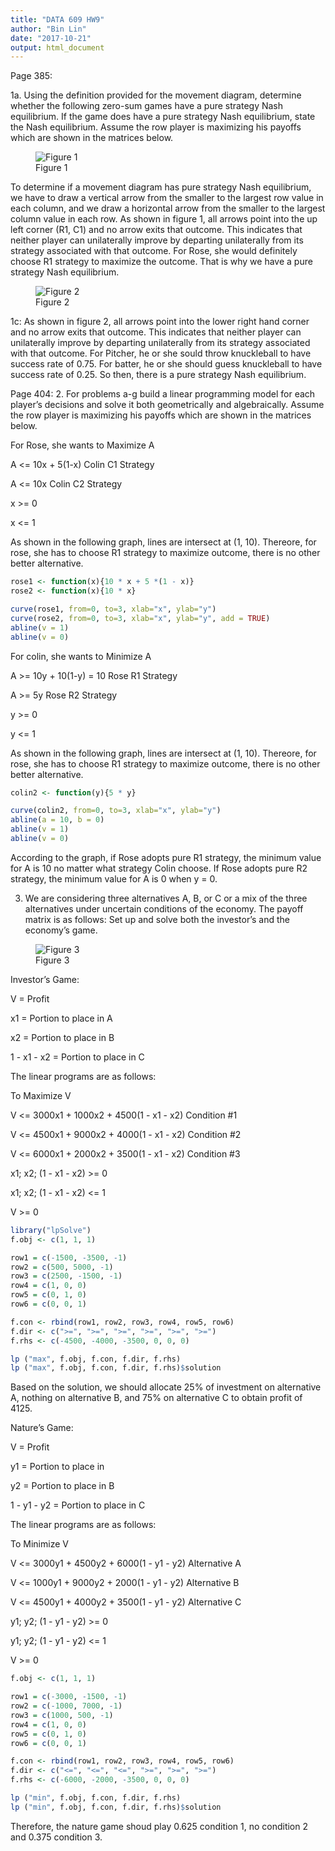 ---
title: "DATA 609 HW9"
author: "Bin Lin"
date: "2017-10-21"
output: html_document
---

Page 385:

1a. Using the definition provided for the movement diagram, determine whether the following zero-sum games have a pure strategy Nash equilibrium. If the game does have a pure strategy Nash equilibrium, state the Nash equilibrium. Assume the row player is maximizing his payoffs which are shown in the matrices below.

![Figure 1](/Users/blin261/Desktop/DATA609/Capture7.PNG)

To determine if a movement diagram has pure strategy Nash equilibrium, we have to draw a vertical arrow from the smaller to the largest row value in each column, and we draw a horizontal arrow from the smaller to the largest column value in each row. As shown in figure 1, all arrows point into the up left corner (R1, C1) and no arrow exits that outcome. This indicates that neither player can unilaterally improve by departing unilaterally from its strategy associated with that outcome. For Rose, she would definitely choose R1 strategy to maximize the outcome. That is why we have a pure strategy Nash equilibrium.


![Figure 2](/Users/blin261/Desktop/DATA609/Capture8.PNG)

1c: As shown in figure 2, all arrows point into the lower right hand corner and no arrow exits that outcome. This indicates that neither player can unilaterally improve by departing unilaterally from its strategy associated with that outcome. For Pitcher, he or she sould throw knuckleball to have success rate of 0.75. For batter, he or she should guess knuckleball to have success rate of 0.25. So then, there is a pure strategy Nash equilibrium.


Page 404:
2. For problems a-g build a linear programming model for each player's decisions and solve it both geometrically and algebraically. Assume the row player is maximizing his payoffs which are shown in the matrices below.

For Rose, she wants to Maximize A

A <= 10x + 5(1-x)       Colin C1 Strategy

A <= 10x                Colin C2 Strategy 

x >= 0

x <= 1

As shown in the following graph, lines are intersect at (1, 10). Thereore, for rose, she has to choose R1 strategy to maximize outcome, there is no other better alternative.

```{r}
rose1 <- function(x){10 * x + 5 *(1 - x)}
rose2 <- function(x){10 * x}

curve(rose1, from=0, to=3, xlab="x", ylab="y")
curve(rose2, from=0, to=3, xlab="x", ylab="y", add = TRUE)
abline(v = 1)
abline(v = 0)
```

For colin, she wants to Minimize A

A >= 10y + 10(1-y) = 10   Rose R1 Strategy

A >= 5y                   Rose R2 Strategy

y >= 0

y <= 1

As shown in the following graph, lines are intersect at (1, 10). Thereore, for rose, she has to choose R1 strategy to maximize outcome, there is no other better alternative.

```{r}
colin2 <- function(y){5 * y}

curve(colin2, from=0, to=3, xlab="x", ylab="y")
abline(a = 10, b = 0)
abline(v = 1)
abline(v = 0)
```

According to the graph, if Rose adopts pure R1 strategy, the minimum value for A is 10 no matter what strategy Colin choose. If Rose adopts pure R2 strategy, the minimum value for A is 0 when y = 0. 


3. We are considering three alternatives A, B, or C or a mix of the three alternatives under uncertain conditions of the economy. The payoff matrix is as follows: Set up and solve both the investor's and the economy's game.

![Figure 3](/Users/blin261/Desktop/DATA609/Capture9.PNG)


Investor's Game:


V = Profit

x1 = Portion to place in A

x2 = Portion to place in B

1 - x1 - x2 = Portion to place in C

The linear programs are as follows:



To Maximize V

V <= 3000x1 + 1000x2 + 4500(1 - x1 - x2) Condition #1

V <= 4500x1 + 9000x2 + 4000(1 - x1 - x2) Condition #2

V <= 6000x1 + 2000x2 + 3500(1 - x1 - x2) Condition #3

x1; x2; (1 - x1 - x2) >= 0

x1; x2; (1 - x1 - x2) <= 1

V >= 0


```{r}
library("lpSolve")
f.obj <- c(1, 1, 1)

row1 = c(-1500, -3500, -1)
row2 = c(500, 5000, -1)
row3 = c(2500, -1500, -1)
row4 = c(1, 0, 0)
row5 = c(0, 1, 0)
row6 = c(0, 0, 1)

f.con <- rbind(row1, row2, row3, row4, row5, row6)
f.dir <- c(">=", ">=", ">=", ">=", ">=", ">=")
f.rhs <- c(-4500, -4000, -3500, 0, 0, 0)

lp ("max", f.obj, f.con, f.dir, f.rhs)
lp ("max", f.obj, f.con, f.dir, f.rhs)$solution
```

Based on the solution, we should allocate 25% of investment on alternative A, nothing on alternative B, and 75% on alternative C to obtain profit of 4125. 


Nature's Game:

V = Profit

y1 = Portion to place in 

y2 = Portion to place in B

1 - y1 - y2 = Portion to place in C

The linear programs are as follows:

To Minimize V

V <= 3000y1 + 4500y2 + 6000(1 - y1 - y2) Alternative A

V <= 1000y1 + 9000y2 + 2000(1 - y1 - y2) Alternative B

V <= 4500y1 + 4000y2 + 3500(1 - y1 - y2) Alternative C

y1; y2; (1 - y1 - y2) >= 0

y1; y2; (1 - y1 - y2) <= 1

V >= 0

```{r}
f.obj <- c(1, 1, 1)

row1 = c(-3000, -1500, -1)
row2 = c(-1000, 7000, -1)
row3 = c(1000, 500, -1)
row4 = c(1, 0, 0)
row5 = c(0, 1, 0)
row6 = c(0, 0, 1)

f.con <- rbind(row1, row2, row3, row4, row5, row6)
f.dir <- c("<=", "<=", "<=", ">=", ">=", ">=")
f.rhs <- c(-6000, -2000, -3500, 0, 0, 0)

lp ("min", f.obj, f.con, f.dir, f.rhs)
lp ("min", f.obj, f.con, f.dir, f.rhs)$solution
```
Therefore, the nature game shoud play 0.625 condition 1, no condition 2 and 0.375 condition 3. 






